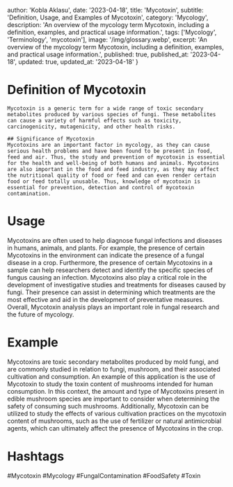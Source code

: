 
  author: 'Kobla Aklasu',
  date: '2023-04-18',
  title: 'Mycotoxin',
  subtitle: 'Definition, Usage, and Examples of Mycotoxin',
  category: 'Mycology',
  description: 'An overview of the mycology term Mycotoxin, including a definition, examples, and practical usage information.',
  tags: ['Mycology', 'Terminology', 'mycotoxin'],
  image: '/img/glossary.webp',
  excerpt: 'An overview of the mycology term Mycotoxin, including a definition, examples, and practical usage information.',
  published: true,
  published_at: '2023-04-18',
  updated: true,
  updated_at: '2023-04-18'
}




# Definition of Mycotoxin
    Mycotoxin is a generic term for a wide range of toxic secondary metabolites produced by various species of fungi. These metabolites can cause a variety of harmful effects such as toxicity, carcinogenicity, mutagenicity, and other health risks.
    
    ## Significance of Mycotoxin
    Mycotoxins are an important factor in mycology, as they can cause serious health problems and have been found to be present in food, feed and air. Thus, the study and prevention of mycotoxin is essential for the health and well-being of both humans and animals. Mycotoxins are also important in the food and feed industry, as they may affect the nutritional quality of food or feed and can even render certain food or feed totally unusable. Thus, knowledge of mycotoxin is essential for prevention, detection and control of mycotoxin contamination.

# Usage

Mycotoxins are often used to help diagnose fungal infections and diseases in humans, animals, and plants. For example, the presence of certain Mycotoxins in the environment can indicate the presence of a fungal disease in a crop. Furthermore, the presence of certain Mycotoxins in a sample can help researchers detect and identify the specific species of fungus causing an infection. Mycotoxins also play a critical role in the development of investigative studies and treatments for diseases caused by fungi. Their presence can assist in determining which treatments are the most effective and aid in the development of preventative measures. Overall, Mycotoxin analysis plays an important role in fungal research and the future of mycology.

# Example

Mycotoxins are toxic secondary metabolites produced by mold fungi, and are commonly studied in relation to fungi, mushroom, and their associated cultivation and consumption. An example of this application is the use of Mycotoxin to study the toxin content of mushrooms intended for human consumption. In this context, the amount and type of Mycotoxins present in edible mushroom species are important to consider when determining the safety of consuming such mushrooms. Additionally, Mycotoxin can be utilized to study the effects of various cultivation practices on the mycotoxin content of mushrooms, such as the use of fertilizer or natural antimicrobial agents, which can ultimately affect the presence of Mycotoxins in the crop.

# Hashtags

#Mycotoxin #Mycology #FungalContamination #FoodSafety #Toxin


